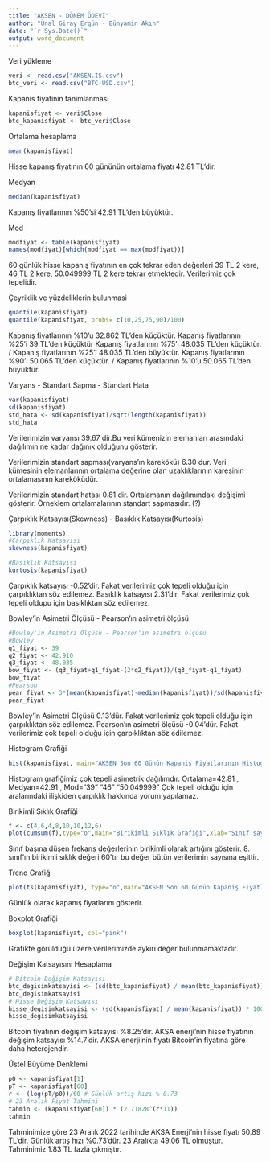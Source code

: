 ```yaml
---
title: "AKSEN - DÖNEM ÖDEVİ"
author: "Ünal Giray Ergün - Bünyamin Akın"
date: "`r Sys.Date()`"
output: word_document
---
```


Veri yükleme
```r
veri <- read.csv("AKSEN.IS.csv")
btc_veri <- read.csv("BTC-USD.csv")
```

Kapanis fiyatinin tanimlanmasi
```r
kapanisfiyat <- veri$Close
btc_kapanisfiyat <- btc_veri$Close
```

Ortalama hesaplama
```r
mean(kapanisfiyat)
```
Hisse kapanış fiyatının 60 gününün ortalama fiyatı 42.81 TL'dir.

Medyan
```r
median(kapanisfiyat)

```
Kapanış fiyatlarının %50'si 42.91 TL'den büyüktür.

Mod
```r
modfiyat <- table(kapanisfiyat)
names(modfiyat)[which(modfiyat == max(modfiyat))]

```
60 günlük hisse kapanış fiyatının en çok tekrar eden değerleri 39 TL 2 kere, 46 TL 2 kere, 50.049999 TL 2 kere
tekrar etmektedir. Verilerimiz çok tepelidir.

Çeyriklik ve yüzdeliklerin bulunmasi

```r
quantile(kapanisfiyat)
quantile(kapanisfiyat, probs= c(10,25,75,90)/100)

```
Kapanış fiyatlarının %10'u 32.862 TL'den küçüktür.
Kapanış fiyatlarının %25'i 39 TL'den küçüktür
Kapanış fiyatlarının %75'i 48.035 TL'den küçüktür. / Kapanış fiyatlarının %25'i 48.035 TL'den büyüktür.
Kapanış fiyatlarının %90'ı 50.065 TL'den küçüktür. / Kapanış fiyatlarının %10'u 50.065 TL'den büyüktür.

Varyans - Standart Sapma - Standart Hata
```r
var(kapanisfiyat)
sd(kapanisfiyat)
std_hata <- sd(kapanisfiyat)/sqrt(length(kapanisfiyat))
std_hata
```
Verilerimizin varyansı 39.67 dir.Bu veri kümenizin elemanları arasındaki dağılımın ne kadar dağınık olduğunu gösterir.

Verilerimizin standart sapması(varyans'ın karekökü) 6.30 dur. Veri kümesinin elemanlarının ortalama değerine olan uzaklıklarının karesinin ortalamasının kareköküdür.

Verilerimizin standart hatası 0.81 dir. Ortalamanın dağılımındaki değişimi gösterir. Örneklem ortalamalarının standart sapmasıdır. (?)

Çarpıklık Katsayısı(Skewness) - Basıklık Katsayısı(Kurtosis)
```r
library(moments)
#Çarpıklık Katsayısı
skewness(kapanisfiyat)

#Basıklık Katsayısı
kurtosis(kapanisfiyat)
```
Çarpıklık katsayısı -0.52'dir. Fakat verilerimiz çok tepeli olduğu için çarpıklıktan söz edilemez.
Basıklık katsayısı 2.31'dir. Fakat verilerimiz çok tepeli oldupu için basıklıktan söz edilemez.

Bowley'in Asimetri Ölçüsü - Pearson'ın asimetri ölçüsü
```r
#Bowley'in Asimetri Ölçüsü - Pearson'ın asimetri ölçüsü
#Bowley
q1_fiyat <- 39
q2_fiyat <- 42.910
q3_fiyat <- 48.035
bow_fiyat <- (q3_fiyat+q1_fiyat-(2*q2_fiyat))/(q3_fiyat-q1_fiyat)
bow_fiyat
#Pearson
pear_fiyat <- 3*(mean(kapanisfiyat)-median(kapanisfiyat))/sd(kapanisfiyat)
pear_fiyat

```
Bowley'in Asimetri Ölçüsü 0.13'dür. Fakat verilerimiz çok tepeli olduğu için çarpıklıktan söz edilemez.
Pearson’ın asimetri ölçüsü -0.04'dür. Fakat verilerimiz çok tepeli olduğu için çarpıklıktan söz edilemez.

Histogram Grafiği
```r
hist(kapanisfiyat, main="AKSEN Son 60 Günün Kapaniş Fiyatlarının Histogramı", xlab="Kapanis fiyati", ylab="Frekans")
```
Histogram grafiğimiz çok tepeli asimetrik dağılımdır.
Ortalama=42.81 , Medyan=42.91 , Mod="39" "46" "50.049999"
Çok tepeli olduğu için aralarındaki ilişkiden çarpıklık hakkında yorum yapılamaz.

Birikimli Sıklık Grafiği
```r
f <- c(4,6,4,8,10,10,12,6)
plot(cumsum(f),type="o",main="Birikimli Sıklık Grafiği",xlab="Sınıf sayısı",ylab="Birikimli Sıklık")
```
Sınıf başına düşen frekans değerlerinin birikimli olarak artığını gösterir.
8. sınıf'ın birikimli sıklık değeri 60'tır bu değer bütün verilerimin sayısına eşittir.

Trend Grafiği
```r
plot(ts(kapanisfiyat), type="o",main="AKSEN Son 60 Günün Kapaniş Fiyatlarının Trend Grafiği", xlab="Gün",ylab="Kapanis Fiyati")
```
Günlük olarak kapanış fiyatlarını gösterir.

Boxplot Grafiği
```r
boxplot(kapanisfiyat, col="pink")
```
Grafikte görüldüğü üzere verilerimizde aykırı değer bulunmamaktadır.

Değişim Katsayısını Hesaplama
```r
# Bitcoin Değişim Katsayısı
btc_degisimkatsayisi <- (sd(btc_kapanisfiyat) / mean(btc_kapanisfiyat)) * 100
btc_degisimkatsayisi
# Hisse Değişim Katsayısı
hisse_degisimkatsayisi <- (sd(kapanisfiyat) / mean(kapanisfiyat)) * 100
hisse_degisimkatsayisi

```
Bitcoin fiyatının değişim katsayısı %8.25'dir. AKSA enerji'nin hisse fiyatının değişim katsayısı %14.7'dir.
AKSA enerji'nin fiyatı Bitcoin'in fiyatına göre daha heterojendir.

Üstel Büyüme Denklemi
```r
p0 <- kapanisfiyat[1]
pT <- kapanisfiyat[60]
r <- (log(pT/p0))/60 # Günlük artış hızı % 0.73
# 23 Aralık Fiyat Tahmini
tahmin <- (kapanisfiyat[60]) * (2.71828^(r*11))
tahmin
```
Tahminimize göre 23 Aralık 2022 tarihinde AKSA Enerji'nin hisse fiyatı 50.89 TL'dir. Günlük artış hızı %0.73'dür.
23 Aralıkta 49.06 TL olmuştur. Tahminimiz 1.83 TL fazla çıkmıştır.